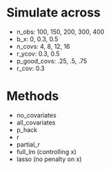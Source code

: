 # Simulate across

- n_obs: 100, 150, 200, 300, 400
- b_x: 0, 0.3, 0.5
- n_covs: 4, 8, 12, 16 
- r_ycov: 0.3, 0.5 
- p_good_covs: .25, .5, .75
- r_cov: 0.3 


# Methods

- no_covariates
- all_covariates
- p_hack
- r
- partial_r
- full_lm (controlling x)
- lasso (no penalty on x) 
